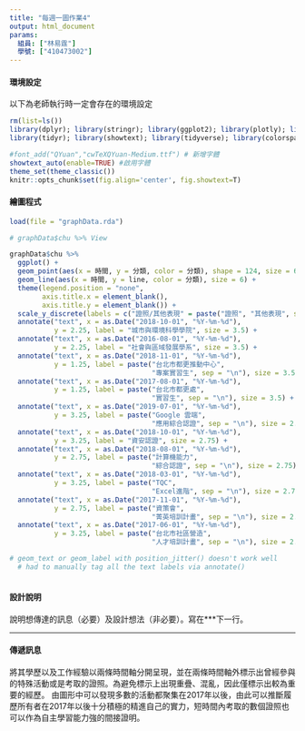 ```yaml
---
title: "每週一圖作業4"
output: html_document
params:
  組員: ["林易霆"]  
  學號: ["410473002"]
---
```


#### 環境設定

以下為老師執行時一定會存在的環境設定
```r
rm(list=ls())
library(dplyr); library(stringr); library(ggplot2); library(plotly); library(lubridate); library(readr); library(colorspace); library(grDevices); library(shiny); library(shinyjs); library(scales)
library(tidyr); library(showtext); library(tidyverse); library(colorspace)

#font_add("QYuan","cwTeXQYuan-Medium.ttf") # 新增字體
showtext_auto(enable=TRUE) #啟用字體
theme_set(theme_classic())
knitr::opts_chunk$set(fig.align='center', fig.showtext=T)
```


#### 繪圖程式

```r
load(file = "graphData.rda")

# graphData$chu %>% View

graphData$chu %>%
  ggplot() +
  geom_point(aes(x = 時間, y = 分類, color = 分類), shape = 124, size = 6) +
  geom_line(aes(x = 時間, y = line, color = 分類), size = 6) + 
  theme(legend.position = "none",
        axis.title.x = element_blank(),
        axis.title.y = element_blank()) +
  scale_y_discrete(labels = c("證照/其他表現" = paste("證照", "其他表現", sep = " \n"), "工作" = "工作經驗", "學業" = "學歷")) +
  annotate("text", x = as.Date("2018-10-01", "%Y-%m-%d"),
           y = 2.25, label = "城市與環境科學學院", size = 3.5) +
  annotate("text", x = as.Date("2016-08-01", "%Y-%m-%d"),
           y = 2.25, label = "社會與區域發展學系", size = 3.5) +
  annotate("text", x = as.Date("2018-11-01", "%Y-%m-%d"),
           y = 1.25, label = paste("台北市都更推動中心",
                                   "專案實習生", sep = "\n"), size = 3.5) +
  annotate("text", x = as.Date("2017-08-01", "%Y-%m-%d"),
           y = 1.25, label = paste("台北市都更處",
                                   "實習生", sep = "\n"), size = 3.5) +
  annotate("text", x = as.Date("2019-07-01", "%Y-%m-%d"),
           y = 3.25, label = paste("Google 雲端",
                                   "應用綜合認證", sep = "\n"), size = 2.75) +
  annotate("text", x = as.Date("2018-10-01", "%Y-%m-%d"),
           y = 3.25, label = "資安認證", size = 2.75) +
  annotate("text", x = as.Date("2018-08-01", "%Y-%m-%d"),
           y = 2.75, label = paste("計算機能力",
                                   "綜合認證", sep = "\n"), size = 2.75) +
  annotate("text", x = as.Date("2018-03-01", "%Y-%m-%d"),
           y = 3.25, label = paste("TQC",
                                   "Excel進階", sep = "\n"), size = 2.75) +
  annotate("text", x = as.Date("2017-11-01", "%Y-%m-%d"),
           y = 2.75, label = paste("資策會",
                                   "菁英培訓計畫", sep = "\n"), size = 2.75) +
  annotate("text", x = as.Date("2017-06-01", "%Y-%m-%d"),
           y = 3.25, label = paste("台北市社區營造",
                                   "人才培訓計畫", sep = "\n"), size = 2.75)

# geom_text or geom_label with position_jitter() doesn't work well
  # had to manually tag all the text labels via annotate()
  
```

#### 設計說明
說明想傳達的訊息（必要）及設計想法（非必要）。寫在***下一行。

*** 

#### 傳遞訊息

將其學歷以及工作經驗以兩條時間軸分開呈現，並在兩條時間軸外標示出曾經參與的特殊活動或是考取的證照。為避免標示上出現重疊、混亂，因此僅標示出較為重要的經歷。
由圖形中可以發現多數的活動都聚集在2017年以後，由此可以推斷履歷所有者在2017年以後十分積極的精進自己的實力，短時間內考取的數個證照也可以作為自主學習能力強的間接證明。